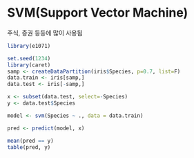 # SVM(Support Vector Machine)

주식, 증권 등등에 많이 사용됨

```r
library(e1071)
```

```r
set.seed(1234)
library(caret)
samp <- createDataPartition(iris$Species, p=0.7, list=F)
data.train <- iris[samp,]
data.test <- iris[-samp,]
```

```r
x <- subset(data.test, select=-Species)
y <- data.test$Species
```

```r
model <- svm(Species ~ ., data = data.train)
```

```r
pred <- predict(model, x)
```

```r
mean(pred == y)
table(pred, y)
```
